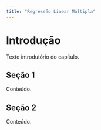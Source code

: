 ```yaml
---
title: "Regressão Linear Múltipla"
---
```


# Introdução

Texto introdutório do capítulo.

## Seção 1

Conteúdo.

## Seção 2

Conteúdo.

